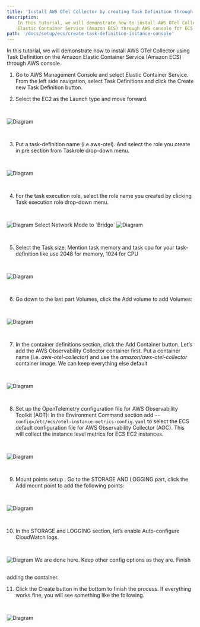 ```yaml
---
title: 'Install AWS OTel Collector by creating Task Definition through AWS console for ECS EC2 instance metrics '
description:
    In this tutorial, we will demonstrate how to install AWS OTel Collector using Task Definition on the Amazon
    Elastic Container Service (Amazon ECS) through AWS console for ECS EC2 instance metrics.
path: '/docs/setup/ecs/create-task-definition-instance-console'
---
```



In this tutorial, we will demonstrate how to install AWS OTel Collector using Task Definition on the Amazon Elastic
Container Service (Amazon ECS) through AWS console.

<SectionSeparator />

1. Go to AWS Management Console and select Elastic Container Service. From the left side navigation,
select <Link to="https://us-west-2.console.aws.amazon.com/ecs/home?/taskDefinitions#/taskDefinitions">Task Definitions</Link>
and click the Create new Task Definition button.

2. Select the EC2 as the Launch type and move forward.

<img src={task_01} alt="Diagram" style="margin: 30px 0;" />

3. Put a task-definition name (i.e.aws-otel). And select the role you create in pre section from Taskrole drop-down menu.
<img src={task2} alt="Diagram" style="margin: 30px 0;" />

4. For the task execution role, select the role name you created by clicking Task execution role drop-down menu.
<img src={task3} alt="Diagram" style="margin: 30px 0;" />
Select Network Mode to `Bridge`
<img src={task25} alt="Diagram" style="margin: 30px 0;" />

5. Select the Task size:
Mention task memory and task cpu  for your task-definition like use 2048 for memory, 1024 for CPU
<img src={task5} alt="Diagram" style="margin: 30px 0;" />

6. Go down to the last part Volumes, click the Add volume to add Volumes:
<img src={task26} alt="Diagram" style="margin: 30px 0;" />

7. In the container definitions section, click the Add Container button. Let’s add the AWS Observability Collector container first.
Put a container name (i.e. *aws-otel-collector*) and use the *amazon/aws-otel-collector* container image.
We can keep everything else default
<img src={task6} alt="Diagram" style="margin: 30px 0;" />

8. Set up the OpenTelemetry configuration file for AWS Observability Toolkit (AOT):
In the  Environment Command section add `--config=/etc/ecs/otel-instance-metrics-config.yaml` to select the ECS default configuration
file for AWS Observability Collector (AOC). This will collect the instance level metrics for ECS EC2 instances.
<img src={task7} alt="Diagram" style="margin: 30px 0;" />

9. Mount points setup :
Go to the STORAGE AND LOGGING part, click the Add mount point to add the following points:
<img src={task27} alt="Diagram" style="margin: 30px 0;" />

10. In the STORAGE and LOGGING section, let’s enable Auto-configure CloudWatch logs.
<img src={task10} alt="Diagram" style="margin: 30px 0;" />
We are done here. Keep other config options as they are. Finish adding the container.

11. Click the Create button in the bottom to finish the process. If everything works fine, you will see something like the following.
<img src={task19} alt="Diagram" style="margin: 30px 0;" />
